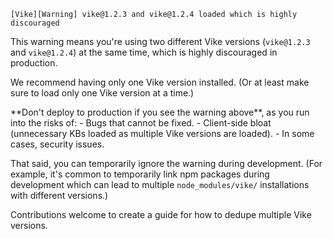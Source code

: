 
```
[Vike][Warning] vike@1.2.3 and vike@1.2.4 loaded which is highly discouraged
```

This warning means you're using two different Vike versions (`vike@1.2.3` and `vike@1.2.4`) at the same time, which is highly discouraged in production.

We recommend having only one Vike version installed. (Or at least make sure to load only one Vike version at a time.)

<Warning>
  **Don't deploy to production if you see the warning above**, as you run into the risks of:
   - Bugs that cannot be fixed.
   - Client-side bloat (unnecessary KBs loaded as multiple Vike versions are loaded).
   - In some cases, security issues.

  That said, you can temporarily ignore the warning during development. (For example, it's common to temporarily link npm packages during development which can lead to multiple `node_modules/vike/` installations with different versions.)
</Warning>

<Contribution>
  Contributions welcome to create a guide for how to dedupe multiple Vike versions.
</Contribution>
